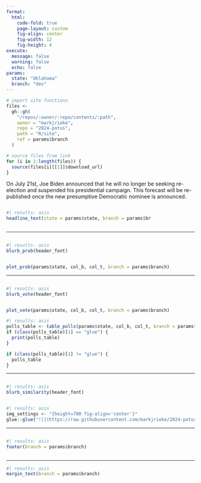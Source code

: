 ```yaml
---
format: 
  html:
    code-fold: true
    page-layout: custom
    fig-align: center
    fig-width: 12
    fig-height: 4
execute: 
  message: false
  warning: false
  echo: false
params:
  state: "Oklahoma"
  branch: "dev"
---
```


```r
# import site functions
files <-
  gh::gh(
    "/repos/:owner/:repo/contents/:path",
    owner = "markjrieke",
    repo = "2024-potus",
    path = "R/site",
    ref = params$branch
  )

# source files from link
for (i in 1:length(files)) {
  source(files[i][[1]]$download_url)
}
```

::::: {.column-body-custom}

::: {.callout-note}
On July 21st, Joe Biden announced that he will no longer be seeking re-election and suspended his presidential campaign. This forecast will be re-published once the new presumptive Democratic nominee is announced. 
:::

:::: {.columns}
::: {.column width="80%"}
```r
#| results: asis
headline_text(state = params$state, branch = params$branch)
```
:::
::: {.column width="20%"}
:::
::::

---

:::: {.columns}
::: {.column width="60%"}
```r
#| results: asis
blurb_prob(header_font)
```
:::
::: {.column width="40%"}
:::
::::

```r
plot_prob(params$state, col_b, col_t, branch = params$branch)
```

---

:::: {.columns}
::: {.column width="60%"}
```r
#| results: asis
blurb_vote(header_font)
```
:::
::: {.column width="40%"}
:::
::::

```r
plot_vote(params$state, col_b, col_t, branch = params$branch)
```

```r
#| results: asis
polls_table <- table_polls(params$state, col_b, col_t, branch = params$branch)
if (class(polls_table)[1] == "glue") {
  print(polls_table)
}
```

```r
if (class(polls_table)[1] != "glue") {
  polls_table
}
```

---

:::: {.columns}
::: {.column width="60%"}
```r
#| results: asis
blurb_similarity(header_font)
```
:::
::: {.column width="40%"}
:::
::::

```r
#| results: asis
img_settings <- "{height=700 fig-align='center'}"
glue::glue("![](https://raw.githubusercontent.com/markjrieke/2024-potus/{params$branch}/img/{params$state}.png){img_settings}")
```

---

:::: {.columns}
::: {.column width="30%"}
```r
#| results: asis
footer(branch = params$branch)
```
:::
::::

---

:::::

::::: {.column-margin-custom}

```r
#| results: asis
margin_text(branch = params$branch)
```

:::::

